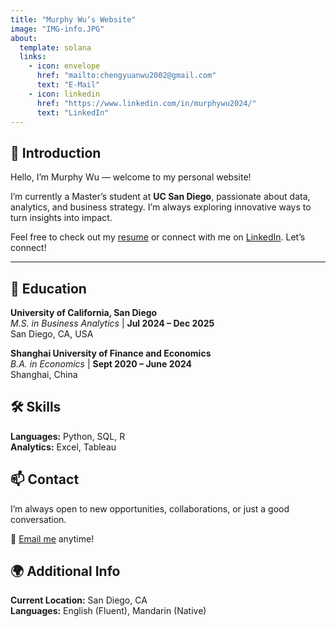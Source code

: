 ```yaml
---
title: "Murphy Wu‘s Website"
image: "IMG-info.JPG"
about:
  template: solana
  links:
    - icon: envelope
      href: "mailto:chengyuanwu2002@gmail.com"
      text: "E-Mail"
    - icon: linkedin
      href: "https://www.linkedin.com/in/murphywu2024/"
      text: "LinkedIn"
---
```


## 👋 Introduction

Hello, I'm Murphy Wu — welcome to my personal website!

I'm currently a Master's student at **UC San Diego**, passionate about data, analytics, and business strategy. I'm always exploring innovative ways to turn insights into impact.

Feel free to check out my [resume](resume/resume.pdf) or connect with me on [LinkedIn](https://www.linkedin.com/in/murphywu2024/). Let's connect!

---

## 📑 Education

**University of California, San Diego**  
_M.S. in Business Analytics_ | **Jul 2024 – Dec 2025**  
San Diego, CA, USA

**Shanghai University of Finance and Economics**  
_B.A. in Economics_ | **Sept 2020 – June 2024**  
Shanghai, China

## 🛠 Skills

**Languages:** Python, SQL, R  
**Analytics:** Excel, Tableau   

## 📫 Contact

I'm always open to new opportunities, collaborations, or just a good conversation.

📧 [Email me](mailto:chengyuanwu2002@gmail.com) anytime!

## 🌍 Additional Info

**Current Location:** San Diego, CA  
**Languages:** English (Fluent), Mandarin (Native)